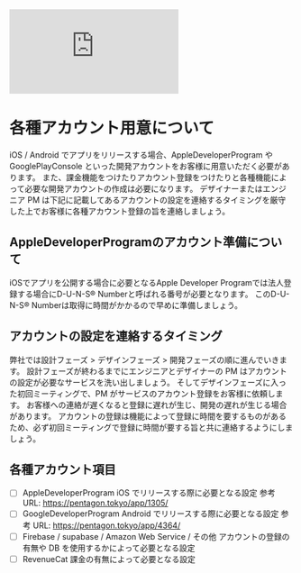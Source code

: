 <iframe src="https://www.youtube.com/embed/8pikPRFHwYk" title="YouTube video player" frameborder="0" allow="accelerometer; autoplay; clipboard-write; encrypted-media; gyroscope; picture-in-picture; web-share" allowfullscreen></iframe>

# 各種アカウント用意について

iOS / Android でアプリをリリースする場合、AppleDeveloperProgram や GooglePlayConsole といった開発アカウントをお客様に用意いただく必要があります。
また、課金機能をつけたりアカウント登録をつけたりと各種機能によって必要な開発アカウントの作成は必要になります。
デザイナーまたはエンジニア PM は下記に記載してあるアカウントの設定を連絡するタイミングを厳守した上でお客様に各種アカウント登録の旨を連絡しましょう。

## AppleDeveloperProgramのアカウント準備について

iOSでアプリを公開する場合に必要となるApple Developer Programでは法人登録する場合にD-U-N-S® Numberと呼ばれる番号が必要となります。
このD-U-N-S® Numberは取得に時間がかかるので早めに準備しましょう。

## アカウントの設定を連絡するタイミング

弊社では設計フェーズ > デザインフェーズ > 開発フェーズの順に進んでいきます。
設計フェーズが終わるまでにエンジニアとデザイナーの PM はアカウントの設定が必要なサービスを洗い出しましょう。
そしてデザインフェーズに入った初回ミーティングで、PM がサービスのアカウント登録をお客様に依頼します。
お客様への連絡が遅くなると登録に遅れが生じ、開発の遅れが生じる場合があります。
アカウントの登録は機能によって登録に時間を要するものがあるため、必ず初回ミーティングで登録に時間が要する旨と共に連絡するようにしましょう。

## 各種アカウント項目

- [ ] AppleDeveloperProgram
      iOS でリリースする際に必要となる設定
      参考 URL: https://pentagon.tokyo/app/1305/
- [ ] GoogleDeveloperProgram
      Android でリリースする際に必要となる設定
      参考 URL: https://pentagon.tokyo/app/4364/
- [ ] Firebase / supabase / Amazon Web Service / その他
      アカウントの登録の有無や DB を使用するかによって必要となる設定
- [ ] RevenueCat
      課金の有無によって必要となる設定
